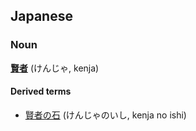 ==Japanese==
===Noun===
'''[[賢]][[者]]''' (けんじゃ, kenja)

<!-- does not translate to philosopher... -->

====Derived terms====
*[[賢者の石]] (けんじゃのいし, kenja no ishi)